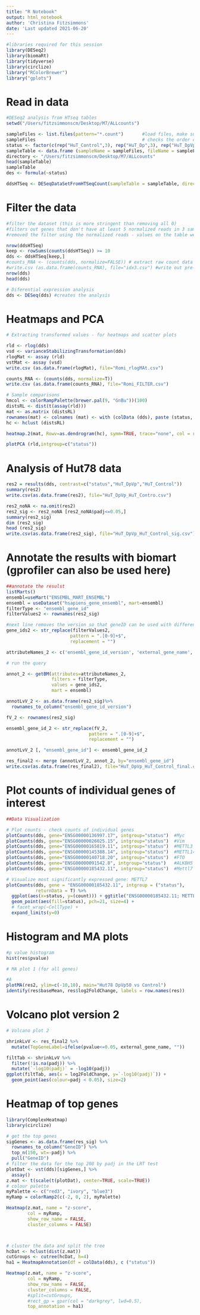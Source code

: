 ```yaml
---
title: "R Notebook"
output: html_notebook
author: 'Christina Fitzsimmons'
date: 'Last updated 2021-06-20'
---
```


```r
#libraries required for this session
library(DESeq2)
library(biomaRt)
library(tidyverse)
library(circlize)
library("RColorBrewer")
library("gplots")
```

# Read in data

```r
#DESeq2 analysis from HTseq tables
setwd("/Users/fitzsimmonscm/Desktop/M7/ALLcounts")

sampleFiles <- list.files(pattern="*.count")       #load files, make sure no other files include the word count
sampleFiles                                        # checks the order of the files
status <- factor(c(rep("HuT_Control",3), rep("HuT_Dp",3), rep("HuT_DpVp",3), rep("MCF7_Control",3), rep("MCF7_M300",3)))
sampleTable <- data.frame (sampleName = sampleFiles, fileName = sampleFiles, status=status)
directory <- "/Users/fitzsimmonscm/Desktop/M7/ALLcounts"
head(sampleTable)
sampleTable
des <- formula(~status)

ddsHTSeq <- DESeqDataSetFromHTSeqCount(sampleTable = sampleTable, directory = directory, design= des)

```

# Filter the data
```r
#filter the dataset (this is more stringent than removing all 0)
#filters out genes that don't have at least 5 normalized reads in 3 samples
#removed the filter using the normalized reads - values on the table were odd, almost every row had the same value

nrow(ddsHTSeq)
keep <- rowSums(counts(ddsHTSeq)) >= 10
dds <- ddsHTSeq[keep,]
#counts_RNA <- (counts(dds, normalize=FALSE)) # extract raw count data after normalization
#write.csv (as.data.frame(counts_RNA), file="idx3.csv") #write out pre-analysis data set
nrow(dds)
head(dds)

# Diferential expression analysis
dds <- DESeq(dds) #creates the analysis
```
# Heatmaps and PCA        
```r
# Extracting transformed values - for heatmaps and scatter plots

rld <- rlog(dds)
vsd <- varianceStabilizingTransformation(dds)
rlogMat <- assay (rld)
vstMat <- assay (vsd)
write.csv (as.data.frame(rlogMat), file="Romi_rlogMAt.csv")

counts_RNA <- (counts(dds, normalize=T))
write.csv (as.data.frame(counts_RNA), file="Romi_FILTER.csv")

# Sample comparisons
hmcol <- colorRampPalette(brewer.pal(9, "GnBu"))(100)
distsRL <- dist(t(assay(rld)))
mat <- as.matrix (distsRL) 
rownames(mat) <- colnames (mat) <- with (colData (dds), paste (status, sep = " : "))
hc <- hclust (distsRL)

heatmap.2(mat, Rowv=as.dendrogram(hc), symm=TRUE, trace="none", col = rev (hmcol))

plotPCA (rld,intgroup=c("status"))
```
# Analysis of Hut78 data
```r
res2 = results(dds, contrast=c("status","HuT_DpVp","HuT_Control"))
summary(res2)
write.csv(as.data.frame(res2), file="HuT_DpVp_HuT_Contro.csv")

res2_noNA <- na.omit(res2)
res2_sig <- res2_noNA [res2_noNA$padj<=0.05,]
summary(res2_sig)
dim (res2_sig)
head (res2_sig)
write.csv(as.data.frame(res2_sig), file="HuT_DpVp_HuT_Control_sig.csv")

```
# Annotate the results with biomart (gprofiler can also be used here)
```r

##annotate the resulst
listMarts()
ensembl=useMart("ENSEMBL_MART_ENSEMBL")
ensembl = useDataset("hsapiens_gene_ensembl", mart=ensembl)
filterType <- "ensembl_gene_id"
filterValues2 <- rownames(res2_sig)

#next line removes the version so that geneID can be used with different annotation versions
gene_ids2 <- str_replace(filterValues2,
                        pattern = ".[0-9]+$",
                        replacement = "")

attributeNames_2 <- c('ensembl_gene_id_version', 'external_gene_name', 'gene_biotype', 'ensembl_gene_id')

# run the query

annot_2 <- getBM(attributes=attributeNames_2, 
                 filters = filterType, 
                 values = gene_ids2, 
                 mart = ensembl)

annotLvV_2 <- as.data.frame(res2_sig)%>% 
  rownames_to_column("ensembl_gene_id_version")

fV_2 <- rownames(res2_sig)

ensembl_gene_id_2 <- str_replace(fV_2,
                               pattern = ".[0-9]+$",
                               replacement = "")

annotLvV_2 [, "ensembl_gene_id"] <- ensembl_gene_id_2

res_final2 <- merge (annotLvV_2, annot_2, by="ensembl_gene_id")
write.csv(as.data.frame(res_final2), file="HuT_DpVp_HuT_Control_final.csv")

```

# Plot counts of individual genes of interest
```r
##Data Visualization

# Plot counts - check counts of individual genes
plotCounts(dds, gene="ENSG00000136997.17", intgroup="status")  #Myc
plotCounts(dds, gene="ENSG00000026025.15", intgroup="status")  #Vim
plotCounts(dds, gene="ENSG00000165819.11", intgroup="status")  #METTL3
plotCounts(dds, gene="ENSG00000145388.14", intgroup="status")  #METTL14
plotCounts(dds, gene="ENSG00000140718.20", intgroup="status")  #FTO
plotCounts(dds, gene="ENSG00000091542.8", intgroup="status")   #ALKBH5
plotCounts(dds, gene="ENSG00000185432.11", intgroup="status")  #Mettl7

# Visualize most significantly expressed gene: METTL7
plotCounts(dds, gene = "ENSG00000185432.11", intgroup = ("status"),
           returnData = T) %>% 
  ggplot(aes(x=status, y=(count))) + ggtitle("ENSG00000185432.11; METTL7A") +
  geom_point(aes(fill=status), pch=21, size=4) +
  # facet_wrap(~CellType) +
  expand_limits(y=0)
```
# Histogram and MA plots

```r
#p value histogram
hist(res$pvalue)

# MA plot 1 (for all genes)

#A
plotMA(res2, ylim=c(-10,10), main="Hut78 DpVp50 vs Control")
identify(res$baseMean, res$log2FoldChange, labels = row.names(res))
```
# Volcano plot version 2
```r
# Volcano plot 2

shrinkLvV <- res_final2 %>% 
  mutate(TopGeneLabel=ifelse(pvalue<=0.05, external_gene_name, ""))

filtTab <- shrinkLvV %>% 
  filter(!is.na(padj)) %>% 
  mutate(`-log10(padj)` = -log10(padj))
ggplot(filtTab, aes(x = log2FoldChange, y=`-log10(padj)`)) + 
  geom_point(aes(colour=padj < 0.05), size=2)


```
# Heatmap of top genes
```r

library(ComplexHeatmap)
library(circlize)

# get the top genes
sigGenes <- as.data.frame(res_sig) %>% 
  rownames_to_column("GeneID") %>% 
  top_n(150, wt=-padj) %>% 
  pull("GeneID")
# filter the data for the top 200 by padj in the LRT test
plotDat <- vst(dds)[sigGenes,] %>% 
  assay()
z.mat <- t(scale(t(plotDat), center=TRUE, scale=TRUE))
# colour palette
myPalette <- c("red3", "ivory", "blue3")
myRamp = colorRamp2(c(-2, 0, 2), myPalette)

Heatmap(z.mat, name = "z-score",
        col = myRamp,            
        show_row_name = FALSE,
        cluster_columns = FALSE)



# cluster the data and split the tree
hcDat <- hclust(dist(z.mat))
cutGroups <- cutree(hcDat, h=4)
ha1 = HeatmapAnnotation(df = colData(dds), c ("status"))

Heatmap(z.mat, name = "z-score",
        col = myRamp,            
        show_row_name = FALSE,
        cluster_columns = FALSE,
        #split=cutGroups,
        #rect_gp = gpar(col = "darkgrey", lwd=0.5),
        top_annotation = ha1)

```


